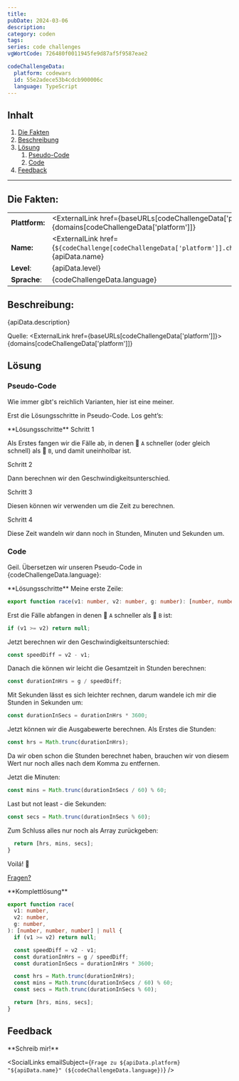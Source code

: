 ```yaml
---
title:
pubDate: 2024-03-06
description:
category: coden
tags:
series: code challenges
vgWortCode: 726480f0011945fe9d87af5f9587eae2

codeChallengeData:
  platform: codewars
  id: 55e2adece53b4cdcb900006c
  language: TypeScript
---
```


## Inhalt

1. [Die Fakten](#)
1. [Beschreibung](#)
1. [Lösung](#)
   1. [Pseudo-Code](#)
   1. [Code](#)
1. [Feedback](#)

---

## Die Fakten:

|                |                                                                                                                                            |
| -------------- | ------------------------------------------------------------------------------------------------------------------------------------------ |
| **Plattform:** | <ExternalLink href={baseURLs[codeChallengeData['platform']]}>{domains[codeChallengeData['platform']]}</ExternalLink>                       |
| **Name:**      | <ExternalLink href={`${codeChallenge[codeChallengeData['platform']].challenge.url}/${codeChallengeData.id}`}>{apiData.name}</ExternalLink> |
| **Level**:     | {apiData.level}                                                                                                                            |
| **Sprache**:   | {codeChallengeData.language}                                                                                                               |

## Beschreibung:

<FetchedMarkdown>{apiData.description}</FetchedMarkdown>

Quelle: <ExternalLink href={baseURLs[codeChallengeData['platform']]}>{domains[codeChallengeData['platform']]}</ExternalLink>

## Lösung

### Pseudo-Code

Wie immer gibt's reichlich Varianten, hier ist eine meiner.

Erst die Lösungsschritte in Pseudo-Code. Los geht’s:

<Accordion>
**Lösungsschritte**

<Accordion>
Schritt 1

Als Erstes fangen wir die Fälle ab, in denen 🐢 `A` schneller (oder gleich schnell) als 🐢 `B`, und damit uneinholbar ist.

</Accordion>
<Accordion>
Schritt 2

Dann berechnen wir den Geschwindigkeitsunterschied.

</Accordion>
<Accordion>
Schritt 3

Diesen können wir verwenden um die Zeit zu berechnen.

</Accordion>
<Accordion>
Schritt 4

Diese Zeit wandeln wir dann noch in Stunden, Minuten und Sekunden um.

</Accordion>
</Accordion>

### Code

Geil. Übersetzen wir unseren Pseudo-Code in {codeChallengeData.language}:

<Accordion>
**Lösungsschritte**

<Accordion>
Meine erste Zeile:

```ts
export function race(v1: number, v2: number, g: number): [number, number, number] | null {
```

</Accordion>
<Accordion>

Erst die Fälle abfangen in denen 🐢 `A` schneller als 🐢 `B` ist:

```ts
if (v1 >= v2) return null;
```

</Accordion>
<Accordion>

Jetzt berechnen wir den Geschwindigkeitsunterschied:

```ts
const speedDiff = v2 - v1;
```

</Accordion>
<Accordion>

Danach die können wir leicht die Gesamtzeit in Stunden berechnen:

```ts
const durationInHrs = g / speedDiff;
```

</Accordion>
<Accordion>

Mit Sekunden lässt es sich leichter rechnen, darum wandele ich mir die Stunden in Sekunden um:

```ts
const durationInSecs = durationInHrs * 3600;
```

</Accordion>
<Accordion>

Jetzt können wir die Ausgabewerte berechnen. Als Erstes die Stunden:

```ts
const hrs = Math.trunc(durationInHrs);
```

Da wir oben schon die Stunden berechnet haben, brauchen wir von diesem Wert nur noch alles nach dem Komma zu entfernen.

</Accordion>
<Accordion>

Jetzt die Minuten:

```ts
const mins = Math.trunc(durationInSecs / 60) % 60;
```

</Accordion>
<Accordion>

Last but not least - die Sekunden:

```ts
const secs = Math.trunc(durationInSecs % 60);
```

</Accordion>
<Accordion>

Zum Schluss alles nur noch als Array zurückgeben:

```ts
  return [hrs, mins, secs];
}
```

</Accordion>
<Accordion>

Voilá! 💪

[Fragen?](#feedback)

</Accordion>
</Accordion>

<Accordion>
**Komplettlösung**

```ts
export function race(
  v1: number,
  v2: number,
  g: number,
): [number, number, number] | null {
  if (v1 >= v2) return null;

  const speedDiff = v2 - v1;
  const durationInHrs = g / speedDiff;
  const durationInSecs = durationInHrs * 3600;

  const hrs = Math.trunc(durationInHrs);
  const mins = Math.trunc(durationInSecs / 60) % 60;
  const secs = Math.trunc(durationInSecs % 60);

  return [hrs, mins, secs];
}
```

</Accordion>

## Feedback

<Accordion>
**Schreib mir!**

<SocialLinks
  emailSubject={`Frage zu ${apiData.platform} "${apiData.name}" (${codeChallengeData.language})`}
/>

</Accordion>
